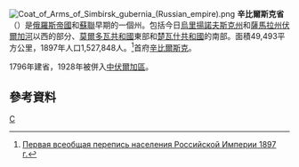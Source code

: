 [[File:Coat_of_Arms_of_Simbirsk_gubernia_(Russian_empire).png|right]]
'''辛比爾斯克省'''（{{lang|ru|Симбирская губерния}}）是[[俄羅斯帝國|俄羅斯帝國]]和[[蘇聯|蘇聯]]早期的一個州。包括今日[[烏里揚諾夫斯克州|烏里揚諾夫斯克州]]和[[薩馬拉州|薩馬拉州]][[伏爾加河|伏爾加河]]以西的部分、[[莫爾多瓦共和國|莫爾多瓦共和國]]東部和[[楚瓦什共和國|楚瓦什共和國]]的南部。面積49,493平方公里，1897年人口1,527,848人。<ref>[http://demoscope.ru/weekly/ssp/rus_lan_97.php?reg=69 Первая всеобщая перепись населения Российской Империи 1897 г.]</ref>首府[[烏里揚諾夫斯克|辛比爾斯克]]。

1796年建省，1928年被併入[[中伏爾加區|中伏爾加區]]。
== 參考資料 ==
<div class="references-small">
<references />
</div>
{{ImpRussia}}
[[Category:俄羅斯帝國行政區劃|С]]